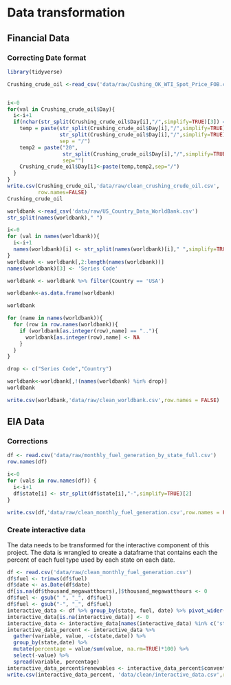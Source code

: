 # Data transformation

## Financial Data
### Correcting Date format
```r
library(tidyverse)

Crushing_crude_oil <-read_csv('data/raw/Cushing_OK_WTI_Spot_Price_FOB.csv')


i<-0
for(val in Crushing_crude_oil$Day){
  i<-i+1
  if(nchar(str_split(Crushing_crude_oil$Day[i],"/",simplify=TRUE)[3]) == 2){
    temp = paste(str_split(Crushing_crude_oil$Day[i],"/",simplify=TRUE)[1],
                 str_split(Crushing_crude_oil$Day[i],"/",simplify=TRUE)[2],
                 sep = "/")
    temp2 = paste("20",
                  str_split(Crushing_crude_oil$Day[i],"/",simplify=TRUE)[3],
                  sep="")
    Crushing_crude_oil$Day[i]<-paste(temp,temp2,sep="/")
  }
}
write.csv(Crushing_crude_oil,'data/raw/clean_crushing_crude_oil.csv',
          row.names=FALSE)
Crushing_crude_oil
```
```r
worldbank <-read_csv('data/raw/US_Country_Data_WorldBank.csv') 
str_split(names(worldbank)," ")

i<-0
for (val in names(worldbank)){
  i<-i+1
  names(worldbank)[i] <- str_split(names(worldbank)[i]," ",simplify=TRUE)[1]
}
worldbank <- worldbank[,2:length(names(worldbank))]
names(worldbank)[3] <- 'Series Code'

worldbank <- worldbank %>% filter(Country == 'USA')

worldbank<-as.data.frame(worldbank)

worldbank

for (name in names(worldbank)){
  for (row in row.names(worldbank)){
    if (worldbank[as.integer(row),name] == ".."){
      worldbank[as.integer(row),name] <- NA
    }
  }
}

drop <- c("Series Code","Country")

worldbank<-worldbank[,!(names(worldbank) %in% drop)]
worldbank

write.csv(worldbank,'data/raw/clean_worldbank.csv',row.names = FALSE)
```

## EIA Data
### Corrections
```r
df <- read.csv('data/raw/monthly_fuel_generation_by_state_full.csv')
row.names(df)

i<-0
for (vals in row.names(df)) {
  i<-i+1
  df$state[i] <- str_split(df$state[i],"-",simplify=TRUE)[2]
}

write.csv(df,'data/raw/clean_monthly_fuel_generation.csv',row.names = FALSE)
```

### Create interactive data
The data needs to be transformed for the interactive component of this project. The data is wrangled to create a dataframe that contains each the percent of each fuel type used by each state on each date. 
```r
df <- read.csv('data/raw/clean_monthly_fuel_generation.csv')
df$fuel <- trimws(df$fuel) 
df$date <- as.Date(df$date)
df[is.na(df$thousand_megawatthours),]$thousand_megawatthours <- 0
df$fuel <- gsub(" ", "_", df$fuel)
df$fuel <- gsub("-", "_", df$fuel)
interactive_data <- df %>% group_by(state, fuel, date) %>% pivot_wider(id_cols = c(state, date), names_from= fuel, values_from = thousand_megawatthours)
interactive_data[is.na(interactive_data)] <- 0
interactive_data <- interactive_data[names(interactive_data) %in% c('state', 'date', 'coal', 'petroleum_liquids','petroleum_coke','natural_gas', 'other_gases', 'nuclear', 'conventional_hydroelectric', 'other', 'other_renewables_(total)')]
interactive_data_percent <- interactive_data %>%
  gather(variable, value, -c(state,date)) %>%
  group_by(state,date) %>%
  mutate(percentage = value/sum(value, na.rm=TRUE)*100) %>%
  select(-value) %>%
  spread(variable, percentage)
interactive_data_percent$renewables <- interactive_data_percent$conventional_hydroelectric + interactive_data_percent$`other_renewables_(total)`
write.csv(interactive_data_percent, 'data/clean/interactive_data.csv',row.names = FALSE)
```

